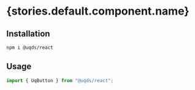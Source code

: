 
<Meta of={stories} />

# {stories.default.component.name}

<Description of={stories} />

## Installation

```bash
npm i @uqds/react
```

## Usage

```js
import { UqButton } from "@uqds/react";
```

<Canvas of={stories.base} />

<Controls of={stories.base} />

<Source of={stories.base} />
